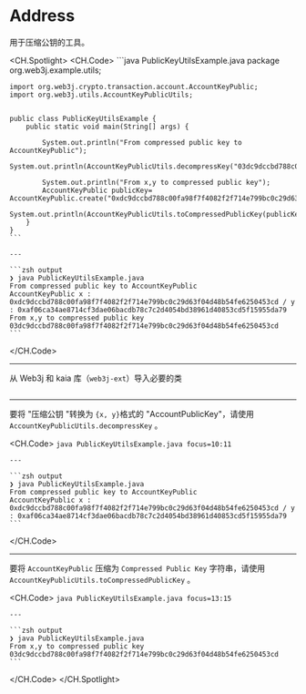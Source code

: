 # Address

用于压缩公钥的工具。

<CH.Spotlight>
  <CH.Code>
    ```java PublicKeyUtilsExample.java
    package org.web3j.example.utils;

    import org.web3j.crypto.transaction.account.AccountKeyPublic;
    import org.web3j.utils.AccountKeyPublicUtils;


    public class PublicKeyUtilsExample {
        public static void main(String[] args) {

            System.out.println("From compressed public key to AccountKeyPublic");
            System.out.println(AccountKeyPublicUtils.decompressKey("03dc9dccbd788c00fa98f7f4082f2f714e799bc0c29d63f04d48b54fe6250453cd"));

            System.out.println("From x,y to compressed public key");
            AccountKeyPublic publicKey= AccountKeyPublic.create("0xdc9dccbd788c00fa98f7f4082f2f714e799bc0c29d63f04d48b54fe6250453cd","0xaf06ca34ae8714cf3dae06bacdb78c7c2d4054bd38961d40853cd5f15955da79");
            System.out.println(AccountKeyPublicUtils.toCompressedPublicKey(publicKey.getPublicKey()));
        }
    }
    ```

    ---

    ```zsh output
    ❯ java PublicKeyUtilsExample.java
    From compressed public key to AccountKeyPublic
    AccountKeyPublic x : 0xdc9dccbd788c00fa98f7f4082f2f714e799bc0c29d63f04d48b54fe6250453cd / y : 0xaf06ca34ae8714cf3dae06bacdb78c7c2d4054bd38961d40853cd5f15955da79
    From x,y to compressed public key
    03dc9dccbd788c00fa98f7f4082f2f714e799bc0c29d63f04d48b54fe6250453cd
    ```
  </CH.Code>

  ---

  从 Web3j 和 kaia 库（`web3j-ext`）导入必要的类

  ```java PublicKeyUtilsExample.java focus=1:4
  ```

  ---

  要将 "压缩公钥 "转换为 `{x, y}`格式的 "AccountPublicKey"，请使用 `AccountKeyPublicUtils.decompressKey` 。

  <CH.Code>
    ```java PublicKeyUtilsExample.java focus=10:11
    ```

    ---

    ```zsh output
    ❯ java PublicKeyUtilsExample.java
    From compressed public key to AccountKeyPublic
    AccountKeyPublic x : 0xdc9dccbd788c00fa98f7f4082f2f714e799bc0c29d63f04d48b54fe6250453cd / y : 0xaf06ca34ae8714cf3dae06bacdb78c7c2d4054bd38961d40853cd5f15955da79
    ```
  </CH.Code>

  ---

  要将 `AccountKeyPublic` 压缩为 `Compressed Public Key` 字符串，请使用 `AccountKeyPublicUtils.toCompressedPublicKey` 。

  <CH.Code>
    ```java PublicKeyUtilsExample.java focus=13:15
    ```

    ---

    ```zsh output
    ❯ java PublicKeyUtilsExample.java
    From x,y to compressed public key
    03dc9dccbd788c00fa98f7f4082f2f714e799bc0c29d63f04d48b54fe6250453cd
    ```
  </CH.Code>
</CH.Spotlight>
